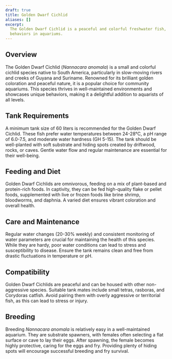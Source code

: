 ```yaml
---
draft: true
title: Golden Dwarf Cichlid
aliases: []
excerpt:
  The Golden Dwarf Cichlid is a peaceful and colorful freshwater fish, known for its vibrant golden hues and fascinating
  behaviors in aquariums.
---
```


## Overview

The Golden Dwarf Cichlid (_Nannacara anomala_) is a small and colorful cichlid species native to South America,
particularly in slow-moving rivers and creeks of Guyana and Suriname. Renowned for its brilliant golden coloration and
peaceful nature, it is a popular choice for community aquariums. This species thrives in well-maintained environments
and showcases unique behaviors, making it a delightful addition to aquarists of all levels.

## Tank Requirements

A minimum tank size of 60 liters is recommended for the Golden Dwarf Cichlid. These fish prefer water temperatures
between 24-28°C, a pH range of 6.0-7.5, and moderate water hardness (GH 5-15). The tank should be well-planted with soft
substrate and hiding spots created by driftwood, rocks, or caves. Gentle water flow and regular maintenance are
essential for their well-being.

## Feeding and Diet

Golden Dwarf Cichlids are omnivorous, feeding on a mix of plant-based and protein-rich foods. In captivity, they can be
fed high-quality flake or pellet foods, supplemented with live or frozen foods like brine shrimp, bloodworms, and
daphnia. A varied diet ensures vibrant coloration and overall health.

## Care and Maintenance

Regular water changes (20-30% weekly) and consistent monitoring of water parameters are crucial for maintaining the
health of this species. While they are hardy, poor water conditions can lead to stress and susceptibility to disease.
Ensure the tank remains clean and free from drastic fluctuations in temperature or pH.

## Compatibility

Golden Dwarf Cichlids are peaceful and can be housed with other non-aggressive species. Suitable tank mates include
small tetras, rasboras, and Corydoras catfish. Avoid pairing them with overly aggressive or territorial fish, as this
can lead to stress or injury.

## Breeding

Breeding _Nannacara anomala_ is relatively easy in a well-maintained aquarium. They are substrate spawners, with females
often selecting a flat surface or cave to lay their eggs. After spawning, the female becomes highly protective, caring
for the eggs and fry. Providing plenty of hiding spots will encourage successful breeding and fry survival.
